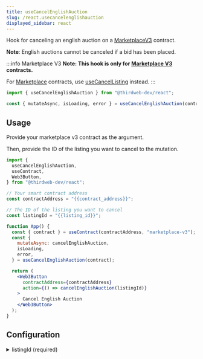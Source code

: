 ```yaml
---
title: useCancelEnglishAuction
slug: /react.usecancelenglishauction
displayed_sidebar: react
---
```



Hook for canceling an english auction on a [MarketplaceV3](https://thirdweb.com/thirdweb.eth/MarketplaceV3) contract.

**Note**: English auctions cannot be canceled if a bid has been placed.

:::info Marketplace V3
**Note: This hook is only for [Marketplace V3](https://thirdweb.com/thirdweb.eth/MarketplaceV3) contracts.**

For [Marketplace](https://thirdweb.com/thirdweb.eth/Marketplace)
contracts, use [useCancelListing](/react/react.usecancellisting) instead.
:::

```jsx
import { useCancelEnglishAuction } from "@thirdweb-dev/react";

const { mutateAsync, isLoading, error } = useCancelEnglishAuction(contract);
```

## Usage

Provide your marketplace v3 contract as the argument.

Then, provide the ID of the listing you want to cancel to the mutation.

```jsx
import {
  useCancelEnglishAuction,
  useContract,
  Web3Button,
} from "@thirdweb-dev/react";

// Your smart contract address
const contractAddress = "{{contract_address}}";

// The ID of the listing you want to cancel
const listingId = "{{listing_id}}";

function App() {
  const { contract } = useContract(contractAddress, "marketplace-v3");
  const {
    mutateAsync: cancelEnglishAuction,
    isLoading,
    error,
  } = useCancelEnglishAuction(contract);

  return (
    <Web3Button
      contractAddress={contractAddress}
      action={() => cancelEnglishAuction(listingId)}
    >
      Cancel English Auction
    </Web3Button>
  );
}
```

## Configuration

<details>
  <summary>listingId (required)</summary>
  <div>

### listingId (required)

The ID of the listing you want to cancel.

Will populate the `error` property if the listing is not active, cannot be canceled, or was not created by the wallet.

```jsx
import {
  useCancelEnglishAuction,
  useContract,
  Web3Button,
} from "@thirdweb-dev/react";

// Your smart contract address
const contractAddress = "{{contract_address}}";

// The ID of the listing you want to cancel
// highlight-next-line
const listingId = "{{listing_id}}";

function App() {
  const { contract } = useContract(contractAddress, "marketplace-v3");
  const {
    mutateAsync: cancelEnglishAuction,
    isLoading,
    error,
  } = useCancelEnglishAuction(contract);

  return (
    <Web3Button
      contractAddress={contractAddress}
      action={() =>
        cancelEnglishAuction(
          // highlight-next-line
          listingId,
        )
      }
    >
      Cancel English Auction
    </Web3Button>
  );
}
```

</div>
</details>
